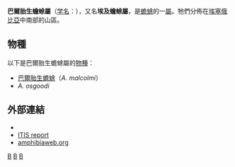 {{Automatic taxobox
| taxon = Altiphrynoides
| authority = Dubois, 1987
| subdivision_ranks = [[種|種]]
| subdivision = 參見內文
}}

'''巴爾胎生蟾蜍屬'''（[[学名|学名]]：''{{lang|la|Altiphrynoides}}''），又名'''埃及蟾蜍屬'''，是[[蟾蜍|蟾蜍]]的一[[屬|屬]]。牠們分佈在[[埃塞俄比亞|埃塞俄比亞]]中南部的山區。

==物種==
以下是巴爾胎生蟾蜍屬的[[物種|物種]]：
* [[巴爾胎生蟾蜍|巴爾胎生蟾蜍]]（''A. malcolmi''）
* ''A. osgoodi''

==外部連結==
* {{cite web| title=Amphibian Species of the World 5.1 - Altiphrynoides| url=http://research.amnh.org/herpetology/amphibia/names.php?taxon=&family=&subfamily=&genus=Altiphrynoides&commname=&authority=&year=&geo=0&dist=&comment=| accessdate=2008-04-10}}{{dead link|date=2017年12月 |bot=InternetArchiveBot |fix-attempted=yes }}
* [http://www.itis.gov/servlet/SingleRpt/SingleRpt?search_topic=TSN&search_value=661448 ITIS report] {{Wayback|url=http://www.itis.gov/servlet/SingleRpt/SingleRpt?search_topic=TSN&search_value=661448 |date=20200730114149 }}
* [http://amphibiaweb.org/cgi/amphib_query?query_src=aw_lists_genera_&where-genus=Altiphrynoides&where-species=malcolmi amphibiaweb.org] {{Wayback|url=http://amphibiaweb.org/cgi/amphib_query?query_src=aw_lists_genera_&where-genus=Altiphrynoides&where-species=malcolmi |date=20210119024811 }}
{{Taxonbar}}
[[Category:蟾蜍科|B]]
[[Category:巴爾胎生蟾蜍屬|B]]
[[Category:1987年描述的分类群|B]]